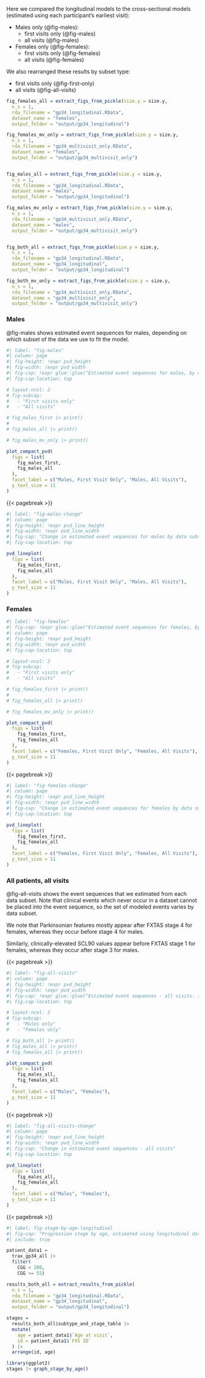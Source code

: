 Here we compared the longitudinal models to the cross-sectional models (estimated using each participant's earliest visit):

- Males only (@fig-males):
  * first visits only (@fig-males)
  * all visits (@fig-males)

- Females only (@fig-females):
  * first visits only (@fig-females)
  * all visits (@fig-females)

We also rearranged these results by subset type:

- first visits only (@fig-first-only)
- all visits (@fig-all-visits)


```r
fig_females_all = extract_figs_from_pickle(size.y = size.y,
  n_s = 1,
  rda_filename = "gp34_longitudinal.RData",
  dataset_name = "females",
  output_folder = "output/gp34_longitudinal")

fig_females_mv_only = extract_figs_from_pickle(size.y = size.y,
  n_s = 1,
  rda_filename = "gp34_multivisit_only.RData",
  dataset_name = "females",
  output_folder = "output/gp34_multivisit_only")


fig_males_all = extract_figs_from_pickle(size.y = size.y,
  n_s = 1,
  rda_filename = "gp34_longitudinal.RData",
  dataset_name = "males",
  output_folder = "output/gp34_longitudinal")

fig_males_mv_only = extract_figs_from_pickle(size.y = size.y,
  n_s = 1,
  rda_filename = "gp34_multivisit_only.RData",
  dataset_name = "males",
  output_folder = "output/gp34_multivisit_only")


fig_both_all = extract_figs_from_pickle(size.y = size.y,
  n_s = 1,
  rda_filename = "gp34_longitudinal.RData",
  dataset_name = "gp34_longitudinal",
  output_folder = "output/gp34_longitudinal")

fig_both_mv_only = extract_figs_from_pickle(size.y = size.y,
  n_s = 1,
  rda_filename = "gp34_multivisit_only.RData",
  dataset_name = "gp34_multivisit_only",
  output_folder = "output/gp34_multivisit_only")

```

### Males {.appendix}

@fig-males shows estimated event sequences for males, depending on which subset of the data we use to fit the model.

```r
#| label: "fig-males"
#| column: page
#| fig-height: !expr pvd_height
#| fig-width: !expr pvd_width
#| fig-cap: !expr glue::glue("Estimated event sequences for males, by data subset. {compact_fig_caption}")
#| fig-cap-location: top

# layout-ncol: 2
# fig-subcap:
#   - "First visits only"
#   - "All visits" 

# fig_males_first |> print()
# 
# fig_males_all |> print()

# fig_males_mv_only |> print()

plot_compact_pvd(
  figs = list(
    fig_males_first,
    fig_males_all
  ),
  facet_label = c("Males, First Visit Only", "Males, All Visits"),
  y_text_size = 11
)

```

{{< pagebreak >}}

```r
#| label: "fig-males-change"
#| column: page
#| fig-height: !expr pvd_line_height
#| fig-width: !expr pvd_line_width
#| fig-cap: "Change in estimated event sequences for males by data subset"
#| fig-cap-location: top

pvd_lineplot(
  figs = list(
    fig_males_first,
    fig_males_all
  ),
  facet_label = c("Males, First Visit Only", "Males, All Visits"),
  y_text_size = 11
)
```

### Females {.appendix}

```r
#| label: "fig-females"
#| fig-cap: !expr glue::glue("Estimated event sequences for females, by data subset. {compact_fig_caption}")
#| column: page
#| fig-height: !expr pvd_height
#| fig-width: !expr pvd_width
#| fig-cap-location: top

# layout-ncol: 2
# fig-subcap:
#   - "First visits only"
#   - "All visits" 

# fig_females_first |> print()
# 
# fig_females_all |> print()

# fig_females_mv_only |> print()

plot_compact_pvd(
  figs = list(
    fig_females_first,
    fig_females_all
  ),
  facet_label = c("Females, First Visit Only", "Females, All Visits"),
  y_text_size = 11
)
```

{{< pagebreak >}}

```r
#| label: "fig-females-change"
#| column: page
#| fig-height: !expr pvd_line_height
#| fig-width: !expr pvd_line_width
#| fig-cap: "Change in estimated event sequences for females by data subset"
#| fig-cap-location: top

pvd_lineplot(
  figs = list(
    fig_females_first,
    fig_females_all
  ),
  facet_label = c("Females, First Visit Only", "Females, All Visits"),
  y_text_size = 11
)
```

### All patients, all visits  {.appendix}

@fig-all-visits shows the event sequences that we estimated from each data subset. Note that clinical events which never occur in a dataset cannot be placed into the event sequence, so the set of modeled events varies by data subset.

We note that Parkinsonian features mostly appear after FXTAS stage 4 for females, whereas they occur before stage 4 for males.

Similarly, clinically-elevated SCL90 values appear before FXTAS stage 1 for females, whereas they occur after stage 3 for males.

{{< pagebreak >}}

```r
#| label: "fig-all-visits"
#| column: page
#| fig-height: !expr pvd_height
#| fig-width: !expr pvd_width
#| fig-cap: !expr glue::glue("Estimated event sequences - all visits. {compact_fig_caption}")
#| fig-cap-location: top

# layout-ncol: 2
# fig-subcap:
#   - "Males only" 
#   - "Females only"

# fig_both_all |> print()
# fig_males_all |> print()
# fig_females_all |> print()

plot_compact_pvd(
  figs = list(
    fig_males_all,
    fig_females_all
  ),
  facet_label = c("Males", "Females"),
  y_text_size = 11
)
```

{{< pagebreak >}}

```r
#| label: "fig-all-visits-change"
#| column: page
#| fig-height: !expr pvd_line_height
#| fig-width: !expr pvd_line_width
#| fig-cap: "Change in estimated event sequences - all visits"
#| fig-cap-location: top

pvd_lineplot(
  figs = list(
    fig_males_all,
    fig_females_all
  ),
  facet_label = c("Males", "Females"),
  y_text_size = 11
)
```

{{< pagebreak >}}

```r
#| label: fig-stage-by-age-longitudinal
#| fig-cap: "Progression stage by age, estimated using longitudinal data"
#| include: true

patient_data1 = 
  trax_gp34_all |>
  filter(
    CGG < 200, 
    CGG >= 55)

results_both_all = extract_results_from_pickle(
  n_s = 1,
  rda_filename = "gp34_longitudinal.RData",
  dataset_name = "gp34_longitudinal",
  output_folder = "output/gp34_longitudinal")

stages = 
  results_both_all$subtype_and_stage_table |> 
  mutate(
    age = patient_data1$`Age at visit`,
    id = patient_data1$`FXS ID`
  ) |> 
  arrange(id, age)

library(ggplot2)
stages |> graph_stage_by_age()


```
